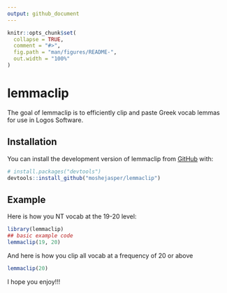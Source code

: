 ```yaml
---
output: github_document
---
```


<!-- README.md is generated from README.Rmd. Please edit that file -->

```r
knitr::opts_chunk$set(
  collapse = TRUE,
  comment = "#>",
  fig.path = "man/figures/README-",
  out.width = "100%"
)
```

# lemmaclip

<!-- badges: start -->
<!-- badges: end -->

The goal of lemmaclip is to efficiently clip and paste Greek vocab lemmas for use in Logos Software. 

## Installation

You can install the development version of lemmaclip from [GitHub](https://github.com/) with:

``` r
# install.packages("devtools")
devtools::install_github("moshejasper/lemmaclip")
```

## Example

Here is how you NT vocab at the 19-20 level:

```r
library(lemmaclip)
## basic example code
lemmaclip(19, 20)
```

And here is how you clip all vocab at a frequency of 20 or above

```r
lemmaclip(20)
```


I hope you enjoy!!!
